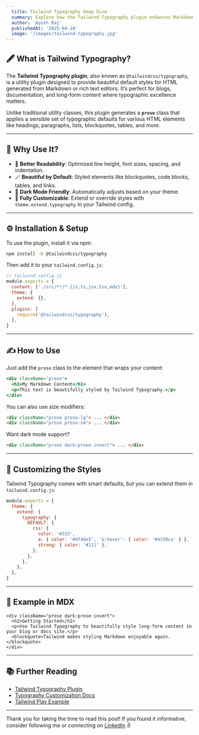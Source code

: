 ```yaml
---
  title: Tailwind Typography Deep Dive
  summary: Explore how the Tailwind Typography plugin enhances Markdown content, improves readability, and helps build beautifully styled prose in your Tailwind CSS projects.
  author: 'Ayush Raj'
  publishedAt: '2025-04-10'
  image: '/images/tailwind-typography.jpg'
---
```


## 🖋️ What is Tailwind Typography?

The **Tailwind Typography plugin**, also known as `@tailwindcss/typography`, is a utility plugin designed to provide beautiful default styles for HTML generated from Markdown or rich text editors. It’s perfect for blogs, documentation, and long-form content where typographic excellence matters.

Unlike traditional utility classes, this plugin generates a **`prose`** class that applies a sensible set of typographic defaults for various HTML elements like headings, paragraphs, lists, blockquotes, tables, and more.

---

## 🧠 Why Use It?

- 🧾 **Better Readability**: Optimized line height, font sizes, spacing, and indentation.
- 🪄 **Beautiful by Default**: Styled elements like blockquotes, code blocks, tables, and links.
- 🌙 **Dark Mode Friendly**: Automatically adjusts based on your theme.
- 🔌 **Fully Customizable**: Extend or override styles with `theme.extend.typography` in your Tailwind config.

---

## ⚙️ Installation & Setup

To use the plugin, install it via npm:

```bash
npm install -D @tailwindcss/typography
```

Then add it to your `tailwind.config.js`:

```js
// tailwind.config.js
module.exports = {
  content: ['./src/**/*.{js,ts,jsx,tsx,mdx}'],
  theme: {
    extend: {},
  },
  plugins: [
    require('@tailwindcss/typography'),
  ],
}
```

---

## ✍️ How to Use

Just add the `prose` class to the element that wraps your content:

```jsx
<div className="prose">
  <h1>My Markdown Content</h1>
  <p>This text is beautifully styled by Tailwind Typography.</p>
</div>
```

You can also use size modifiers:

```html
<div className="prose prose-lg"> ... </div>
<div className="prose prose-sm"> ... </div>
```

Want dark mode support?

```html
<div className="prose dark:prose-invert"> ... </div>
```

---

## 🎨 Customizing the Styles

Tailwind Typography comes with smart defaults, but you can extend them in `tailwind.config.js`:

```js
module.exports = {
  theme: {
    extend: {
      typography: {
        DEFAULT: {
          css: {
            color: '#333',
            a: { color: '#4f46e5', '&:hover': { color: '#4338ca' } },
            strong: { color: '#111' },
          },
        },
      },
    },
  },
}
```

---

## 🧪 Example in MDX

```mdx
<div className="prose dark:prose-invert">
  <h2>Getting Started</h2>
  <p>Use Tailwind Typography to beautifully style long-form content in your blog or docs site.</p>
  <blockquote>Tailwind makes styling Markdown enjoyable again.</blockquote>
</div>
```

---

## 📚 Further Reading

- [Tailwind Typography Plugin](https://tailwindcss.com/docs/typography-plugin)
- [Typography Customization Docs](https://tailwindcss.com/docs/typography-plugin#customizing)
- [Tailwind Play Example](https://play.tailwindcss.com/)

---

Thank you for taking the time to read this post! If you found it informative, consider following me or connecting on [LinkedIn](https://www.linkedin.com/in/ayush-raj-50779024a/) ✌️ 

